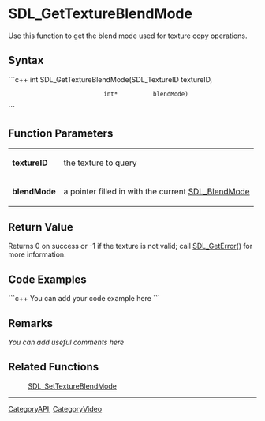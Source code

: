 <!-- pragma section-numbers off -->
<!-- pragma disable-camelcase -->

= SDL_GetTextureBlendMode =
Use this function to get the blend mode used for texture copy operations.


== Syntax ==
```c++
int SDL_GetTextureBlendMode(SDL_TextureID textureID,
                            int*          blendMode)
```

== Function Parameters ==
{|
|'''textureID'''
|the texture to query
|-
|'''blendMode'''
|a pointer filled in with the current [[SDL_BlendMode]]
|}

== Return Value ==
Returns 0 on success or -1 if the texture is not valid; call [[SDL_GetError]]() for more information.

== Code Examples ==
```c++
You can add your code example here
```

== Remarks ==
''You can add useful comments here''

== Related Functions ==
:[[SDL_SetTextureBlendMode]]

----
[[CategoryAPI]], [[CategoryVideo]]
